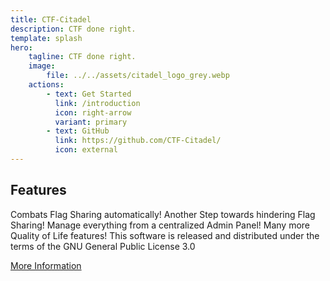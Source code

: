 ```yaml
---
title: CTF-Citadel
description: CTF done right.
template: splash
hero:
    tagline: CTF done right.
    image:
        file: ../../assets/citadel_logo_grey.webp
    actions:
        - text: Get Started
          link: /introduction
          icon: right-arrow
          variant: primary
        - text: GitHub
          link: https://github.com/CTF-Citadel/
          icon: external
---
```



## Features

<CardGrid>
    <Card title="Anti-Cheat" icon="error">
        Combats Flag Sharing automatically!
    </Card>
    <Card title="Dynamic Flags" icon="puzzle">
        Another Step towards hindering Flag Sharing!
    </Card>
    <Card title="Admin Panel" icon="setting">
        Manage everything from a centralized Admin Panel!
    </Card>
    <Card title="More" icon="rocket">
        Many more Quality of Life features!
    </Card>
</CardGrid>

<About title="A project by">
  This software is released and distributed under the terms of the GNU General Public License 3.0

  <a href="https://www.gnu.org/licenses/gpl-3.0.en.html">More Information</a>
</About>
